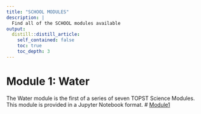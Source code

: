 ```yaml
---
title: "SCHOOL MODULES"
description: |
  Find all of the SCHOOL modules available
output:
  distill::distill_article:
    self_contained: false
    toc: true
    toc_depth: 3
---
```


# Module 1: Water
The Water module is the first of a series of seven TOPST Science Modules. This module is provided in a Jupyter Notebook format.
# [Module1](content/module1-water.html)
